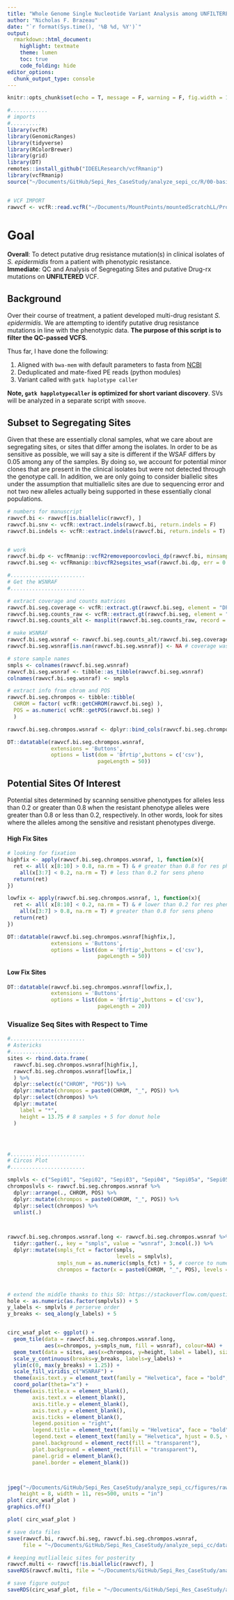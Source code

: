 ```yaml
---
title: "Whole Genome Single Nucleotide Variant Analysis among UNFILTERED data for Sepi Resistance"
author: "Nicholas F. Brazeau"
date: "`r format(Sys.time(), '%B %d, %Y')`"
output:
  rmarkdown::html_document:
    highlight: textmate
    theme: lumen
    toc: true
    code_folding: hide
editor_options: 
  chunk_output_type: console
---
```



```r
knitr::opts_chunk$set(echo = T, message = F, warning = F, fig.width = 10, fig.height = 7, results = 'hide')
```

```r
#............
# imports
#..........
library(vcfR)
library(GenomicRanges)
library(tidyverse)
library(RColorBrewer)
library(grid)
library(DT)
remotes::install_github("IDEELResearch/vcfRmanip")
library(vcfRmanip)
source("~/Documents/GitHub/Sepi_Res_CaseStudy/analyze_sepi_cc/R/00-basic_vcf_manipulations.R")


# VCF IMPORT
rawvcf <- vcfR::read.vcfR("~/Documents/MountPoints/mountedScratchLL/Projects/Sepi_Res_CaseStudy/variants/Sepi_Res_CaseStudy_HaploCaller_joint.raw.vcf", verbose = F)


```


# Goal 
**Overall**: To detect putative drug resistance mutation(s) in clinical isolates of _S. epidermidis_ from a patient with phenotypic resistance.   
**Immediate**: QC and Analysis of Segregating Sites and putative Drug-rx mutations on **UNFILTERED** VCF.

## Background

Over their course of treatment, a patient developed multi-drug resistant _S. epidermidis_. We are attempting to identify putative drug resistance mutations in line with the phenotypic data. **The purpose of this script is to filter the QC-passed VCFS**. 

 Thus far, I have done the following: 

1. Aligned with `bwa-mem` with default parameters to fasta from [NCBI](https://www.ncbi.nlm.nih.gov/genome/155?genome_assembly_id=299299)
2. Deduplicated and mate-fixed PE reads (python modules)
3. Variant called with `gatk haplotype caller`

 
**Note, `gatk happlotypecaller` is optimized for short variant discovery**. SVs will be analyzed in a separate script with `smoove`. 


## Subset to Segregating Sites 

Given that these are essentially clonal samples, what we care about are segregating sites, or sites that differ among the isolates. In order to be as sensitive as possible, we will say a site is different if the WSAF differs by 0.05 among any of the samples. By doing so, we account for potential minor clones that are present in the clinical isolates but were not detected through the genotype call. In addition, we are only going to consider biallelic sites under the assumption that multiallelic sites are due to sequencing error and not two new alleles actually being supported in these essentially clonal populations. 


```r
# numbers for manuscript
rawvcf.bi <- rawvcf[is.biallelic(rawvcf), ]
rawvcf.bi.snv <- vcfR::extract.indels(rawvcf.bi, return.indels = F)
rawvcf.bi.indels <- vcfR::extract.indels(rawvcf.bi, return.indels = T)


# work
rawvcf.bi.dp <- vcfRmanip::vcfR2removepoorcovloci_dp(rawvcf.bi, minsampleswithcoverage = 5)
rawvcf.bi.seg <- vcfRmanip::bivcfR2segsites_wsaf(rawvcf.bi.dp, err = 0.05)

```

```r
#........................
# Get the WSNRAF 
#........................

# extract coverage and counts matrices
rawvcf.bi.seg.coverage <- vcfR::extract.gt(rawvcf.bi.seg, element = "DP", as.numeric = T)
rawvcf.bi.seg.counts_raw <- vcfR::extract.gt(rawvcf.bi.seg, element = "AD")
rawvcf.bi.seg.counts_alt <- masplit(rawvcf.bi.seg.counts_raw, record = 2, sort = FALSE, decreasing = FALSE)

# make WSNRAF
rawvcf.bi.seg.wsnraf <- rawvcf.bi.seg.counts_alt/rawvcf.bi.seg.coverage
rawvcf.bi.seg.wsnraf[is.nan(rawvcf.bi.seg.wsnraf)] <- NA # coverage was 0, can't divide by 0

# store sample names
smpls <- colnames(rawvcf.bi.seg.wsnraf)
rawvcf.bi.seg.wsnraf <- tibble::as_tibble(rawvcf.bi.seg.wsnraf)
colnames(rawvcf.bi.seg.wsnraf) <- smpls

# extract info from chrom and POS
rawvcf.bi.seg.chrompos <- tibble::tibble(
  CHROM = factor( vcfR::getCHROM(rawvcf.bi.seg) ),
  POS = as.numeric( vcfR::getPOS(rawvcf.bi.seg) )
  )

rawvcf.bi.seg.chrompos.wsnraf <- dplyr::bind_cols(rawvcf.bi.seg.chrompos, rawvcf.bi.seg.wsnraf) 
```

```r
DT::datatable(rawvcf.bi.seg.chrompos.wsnraf, 
              extensions = 'Buttons', 
              options = list(dom = 'Bfrtip',buttons = c('csv'), 
                             pageLength = 50))

```


## Potential Sites Of Interest
Potential sites determined by scanning sensitive phenotypes for alleles less than 0.2 or greater than 0.8 when the resistant phenotype alleles were greater than 0.8 or less than 0.2, respectively. In other words, look for sites where the alleles among the sensitive and resistant phenotypes diverge.

#### High Fix Sites
```r
# looking for fixation
highfix <- apply(rawvcf.bi.seg.chrompos.wsnraf, 1, function(x){
  ret <- all( x[8:10] > 0.8, na.rm = T) & # greater than 0.8 for res pheno
    all(x[3:7] < 0.2, na.rm = T) # less than 0.2 for sens pheno 
  return(ret)
})

lowfix <- apply(rawvcf.bi.seg.chrompos.wsnraf, 1, function(x){
  ret <- all( x[8:10] < 0.2, na.rm = T) & # lower than 0.2 for res pheno
    all(x[3:7] > 0.8, na.rm = T) # greater than 0.8 for sens pheno 
  return(ret)
})


```


```r

DT::datatable(rawvcf.bi.seg.chrompos.wsnraf[highfix,], 
              extensions = 'Buttons', 
              options = list(dom = 'Bfrtip',buttons = c('csv'), 
                             pageLength = 50))


```
#### Low Fix Sites
```r

DT::datatable(rawvcf.bi.seg.chrompos.wsnraf[lowfix,], 
              extensions = 'Buttons', 
              options = list(dom = 'Bfrtip',buttons = c('csv'), 
                             pageLength = 20))

```


### Visualize Seq Sites with Respect to Time

```r


#........................
# Astericks
#........................
sites <- rbind.data.frame(
  rawvcf.bi.seg.chrompos.wsnraf[highfix,],
  rawvcf.bi.seg.chrompos.wsnraf[lowfix,]
  ) %>% 
  dplyr::select(c("CHROM", "POS")) %>% 
  dplyr::mutate(chrompos = paste0(CHROM, "_", POS)) %>% 
  dplyr::select(chrompos) %>% 
  dplyr::mutate(
    label = "*",
    height = 13.75 # 8 samples + 5 for donut hole
  )




#........................
# Circos Plot
#........................

smplvls <- c("Sepi01", "Sepi02", "Sepi03", "Sepi04", "Sepi05a", "Sepi05b",  "Sepi06", "Sepi07")
chromposlvls <- rawvcf.bi.seg.chrompos.wsnraf %>% 
  dplyr::arrange(., CHROM, POS) %>% 
  dplyr::mutate(chrompos = paste0(CHROM, "_", POS)) %>% 
  dplyr::select(chrompos) %>% 
  unlist(.)



rawvcf.bi.seg.chrompos.wsnraf.long <- rawvcf.bi.seg.chrompos.wsnraf %>% 
  tidyr::gather(., key = "smpls", value = "wsnraf", 3:ncol(.)) %>% 
  dplyr::mutate(smpls_fct = factor(smpls, 
                                   levels = smplvls),
                smpls_num = as.numeric(smpls_fct) + 5, # coerce to numeric for donut hole 
                chrompos = factor(x = paste0(CHROM, "_", POS), levels = chromposlvls) ) # levels to perserve order, note duplicated in now because of long



# extend the middle thanks to this SO: https://stackoverflow.com/questions/13887365/circular-heatmap-that-looks-like-a-donut
hole <- as.numeric(as.factor(smplvls)) + 5
y_labels <- smplvls # perserve order
y_breaks <- seq_along(y_labels) + 5


circ_wsaf_plot <- ggplot() + 
  geom_tile(data = rawvcf.bi.seg.chrompos.wsnraf.long, 
            aes(x=chrompos, y=smpls_num, fill = wsnraf), colour=NA) + 
  geom_text(data = sites, aes(x=chrompos, y=height, label = label), size = 3, color = "red") +
  scale_y_continuous(breaks=y_breaks, labels=y_labels) +
  ylim(c(0, max(y_breaks) + 1.25)) +
  scale_fill_viridis_c("WSNRAF") + 
  theme(axis.text.y = element_text(family = "Helvetica", face = "bold", size = 10)) + 
  coord_polar(theta="x") + 
  theme(axis.title.x = element_blank(),
        axis.text.x = element_blank(),
        axis.title.y = element_blank(),
        axis.text.y = element_blank(),
        axis.ticks = element_blank(),
        legend.position = "right",
        legend.title = element_text(family = "Helvetica", face = "bold", vjust = 0.5, size = 11),
        legend.text = element_text(family = "Helvetica", hjust = 0.5, vjust = 0.5, size = 10),
        panel.background = element_rect(fill = "transparent"),
        plot.background = element_rect(fill = "transparent"),
        panel.grid = element_blank(),
        panel.border = element_blank())



jpeg("~/Documents/GitHub/Sepi_Res_CaseStudy/analyze_sepi_cc/figures/raw_wsaf_circosplot.jpg",
    height = 8, width = 11, res=500, units = "in")
plot( circ_wsaf_plot )
graphics.off()


```

```r
plot( circ_wsaf_plot )
```

```r

# save data files 
save(rawvcf.bi, rawvcf.bi.seg, rawvcf.bi.seg.chrompos.wsnraf, 
     file = "~/Documents/GitHub/Sepi_Res_CaseStudy/analyze_sepi_cc/data/derived_data/rawvcf_wsnraf.RDA")

# keeping mutlialleic sites for posterity
rawvcf.multi <- rawvcf[!is.biallelic(rawvcf), ]
saveRDS(rawvcf.multi, file = "~/Documents/GitHub/Sepi_Res_CaseStudy/analyze_sepi_cc/data/derived_data/multiallelic_rawvcfR.RDS")

# save figure output
saveRDS(circ_wsaf_plot, file = "~/Documents/GitHub/Sepi_Res_CaseStudy/analyze_sepi_cc/figures/circ_wsaf_plot.RDS")


```

